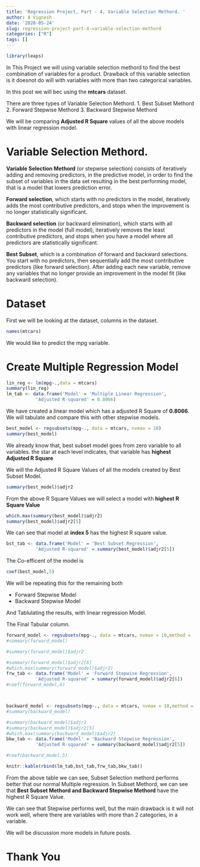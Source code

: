 ```yaml
---
title: 'Regression Project, Part - 4, Variable Selection Methord. '
author: A Vignesh
date: '2020-05-24'
slug: regression-project-part-4-variable-selection-methord
categories: ["R"]
tags: []
---
```

```r
library(leaps)
```


In This Project we will using variable selection methord to find the best combination of variables for a product. Drawback of this variable selection is it doesnot do will with variables with more than two categorical variables.

In this post we will bec using the **mtcars** dataset. 

There are three types of Variable Selection Methord.
1. Best Subset Methord
2. Forward Stepwise Methord
3. Backward Stepwise Methord


We will be comparing **Adjusted R Square** values of all the above models with linear regression model.

# Variable Selection Methord.

**Variable Selection Methord** (or stepwise selection) consists of iteratively adding and removing predictors, in the predictive model, in order to find the subset of variables in the data set resulting in the best performing model, that is a model that lowers prediction error.

**Forward selection**, which starts with no predictors in the model, iteratively adds the most contributive predictors, and stops when the improvement is no longer statistically significant.     

**Backward selection** (or backward elimination), which starts with all predictors in the model (full model), iteratively removes the least contributive predictors, and stops when you have a model where all predictors are statistically significant.

**Best Subset**, which is a combination of forward and backward selections. You start with no predictors, then sequentially add the most contributive predictors (like forward selection). After adding each new variable, remove any variables that no longer provide an improvement in the model fit (like backward selection).

# Dataset
First we will be looking at the dataset, columns in the dataset.
```r
names(mtcars)
```

We would like to predict the mpg variable.

# Create Multiple Regression Model

```r
lin_reg <- lm(mpg~.,data = mtcars)
summary(lin_reg)
lm_tab <- data.frame('Model' = 'Multiple Linear Regression',
           'Adjusted R-squared' = 0.8066)
```

We have created a linear model which has a adjusted R Square of **0.8066**. We will tabulate and compare this with other stepwise models.


```r
best_model <- regsubsets(mpg~., data = mtcars, nvmax = 10)
summary(best_model)
```

We already know that, best subset model goes from zero variable to all variables. the star at each level indicates, that variable has **highest Adjusted R Square**

We will the Adjusted R Square Values of all the models created by Best Subset Model.

```r
summary(best_model)$adjr2
```

From the above R Square Values we will select a model with **highest R Square Value**

```r
which.max(summary(best_model)$adjr2)
summary(best_model)$adjr2[5]
```
We can see that model at **index 5** has the highest R square value.

```r
bst_tab <- data.frame('Model' = 'Best Subset Regression',
           'Adjusted R-squared' = summary(best_model)$adjr2[5])


```

The Co-efficent of the model is
```r
coef(best_model,5)
```

We will be repeating this for the remaining both     

* Forward Stepwise Model
* Backward Stepwise Model
 
And Tablulating the results, with linear regression Model.

The Final Tabular column.

```r
forward_model <- regsubsets(mpg~., data = mtcars, nvmax = 10,method = 'forward')
#summary(forward_model)

#summary(forward_model)$adjr2

#summary(forward_model)$adjr2[6]
#which.max(summary(forward_model)$adjr2)
frw_tab <- data.frame('Model' = 'Forward Stepwise Regression',
           'Adjusted R-squared' = summary(forward_model)$adjr2[6])
#coef(forward_model,6)



backward_model <- regsubsets(mpg~., data = mtcars, nvmax = 10,method = 'backward')
#summary(backward_model)

#summary(backward_model)$adjr2
#summary(backward_model)$adjr2[5]
#which.max(summary(backward_model)$adjr2)
bkw_tab <- data.frame('Model' = 'Backward Stepwise Regression',
           'Adjusted R-squared' = summary(backward_model)$adjr2[5])

#coef(backward_model,5)

knitr::kable(rbind(lm_tab,bst_tab,frw_tab,bkw_tab))

```

From the above table we can see, Subset Selection methord performs better that our normal Multiple regression. In Subset Methord, we can see that **Best Subset Methord and Backward Stepwise Methord** have the highest R Square Value.

We can see that Stepwise performs well, but the main drawback is it will not work well, where there are variables with more than 2 categories, in a variable.

We will be discussion more models in future posts.

# Thank You